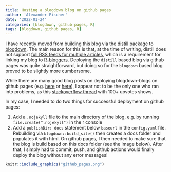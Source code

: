```yaml
---
title: Hosting a blogdown blog on github pages
author: 'Alexander Fischer'
date: '2022-01-24'
categories: [blogdown, github pages, R]
tags: [blogdown, github pages, R]
---
```


I have recently moved from building this blog via the [distill](https://github.com/rstudio/distill) package to [blogdown](https://github.com/rstudio/blogdown). The main reason for this is that, at the time of writing, distill does not support [full RSS feeds for multiple articles](https://github.com/rstudio/distill/issues/33), which is a requirement for linking my blog to [R-bloggers](r-bloggers.com). Deploying the `distill` based blog via github pages was quite straightforward, but doing so for the `blogdown` based blog proved to be slightly more cumbersome. 

While there are many good blog posts on deploying blogdown-blogs on github pages (e.g. [here](https://www.r-bloggers.com/2019/09/start-blogging-in-5-minutes-on-netlify-with-hugo-and-blogdown-september-2019-update/) or [here](https://www.caitlincasar.com/post/blogdown/)), I appear not to be the only one who ran into problems, as this [stackoverflow thread](https://stackoverflow.com/questions/45362628/github-pages-site-not-detecting-index-html) with 100+ upvotes shows. 

In my case, I needed to do two things for successful deployment on github pages: 

1) Add a `.nojekyll` file to the main directory of the blog, e.g. by running `file.create(".nojekyll")` in the r console
2) Add a `publishDir: docs` statement below `baseurl` in the `config.yaml` file. Rebuilding via `blogdown::build_site()` then creates a docs folder and populates it with html. On github pages, I then needed to make sure that the blog is build based on this docs folder (see the image below). After that, I simply had to commit, push, and github actions would finally deploy the blog without any error messages! 

```r
knitr::include_graphics("github_pages.png")
```
